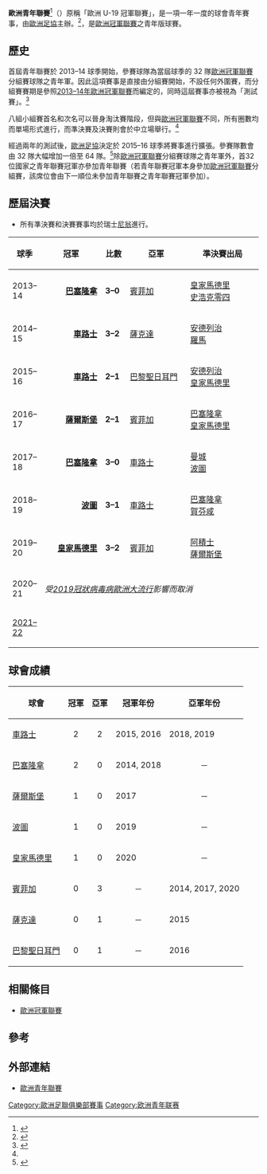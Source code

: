 {{noteTA|G1=足球
|1=zh-hans:本菲卡;zh-hk:賓菲加;zh-tw:本菲卡;
|2=zh-hans:沙尔克04;zh-hk:史浩克04;zh-tw:沙爾克04;
|3=zh-cn:霍芬海姆;zh-hk:賀芬咸; zh-tw:霍芬海姆;
|4=zh-cn:切尔西;zh-hk:車路士;zh-tw:切爾西;
|5=zh-hans:顿涅茨克矿工;zh-tw:頓內次克礦工;zh-hk:薩克達頓涅茨克;
|6=zh-hans:巴黎圣日耳曼;zh-hk:巴黎聖日門;zh-tw:巴黎聖日耳曼;zh-my:巴黎圣杰门;
}}

{{Infobox football tournament
| name                 = 歐洲青年聯賽
| logo                 = [[file:Uefa-youth-league.svg|200px]]
| founded              = {{Start date and age|df=yes|2013}}
| organiser            = [[歐洲足球協會聯盟|歐洲足協]] (UEFA)
| region               = [[歐洲|歐洲]]
| number of teams      = 64 隊
| qualifier for        = 
| current champion     = {{flagicon|ESP}} [[皇家馬德里足球俱樂部|皇家馬德里]]（第 1 次）
| most successful team = {{flagicon|ENG}} [[切爾西足球俱樂部|車路士]]<br> {{flagicon|ESP}} [[巴塞羅那足球俱樂部|巴塞隆拿]]<br>（各 2 次）
| website              = http://www.uefa.com/uefayouthleague/index.html
| current_season       = [[2021–22年歐洲青年聯賽|2021–22年歐洲青年聯賽]]
}}

'''歐洲青年聯賽'''<ref>{{cite news|url=http://www.uefa.com/uefa/aboutuefa/organisation/executivecommittee/news/newsid=1904009.html|title=UEFA EURO 2020 to be held across continent|publisher=UEFA.com|accessdate=2012年12月7日|date=2012年12月7日|archive-date=2013年9月12日|archive-url=https://web.archive.org/web/20130912043546/http://www.uefa.com/uefa/aboutuefa/organisation/executivecommittee/news/newsid=1904009.html|dead-url=no}}</ref>（{{lang-en|'''UEFA Youth League'''}}）原稱「歐洲 U-19 冠軍聯賽」，是一項一年一度的球會青年賽事，由[[歐洲足球協會聯盟|歐洲足協]]主辦。<ref>{{cite web|title=UEFA EURO 2020, UEFA Super Cup decisions|url=http://www.uefa.com/uefa/aboutuefa/organisation/executivecommittee/news/newsid=1836837.html|publisher=UEFA.com|accessdate=2012年12月7日|date=2012年6月30日|archive-date=2013年9月21日|archive-url=https://web.archive.org/web/20130921054848/http://www.uefa.com/uefa/aboutuefa/organisation/executivecommittee/news/newsid=1836837.html|dead-url=no}}</ref>，是[[歐洲冠軍聯賽|歐洲冠軍聯賽]]之青年版球賽。

== 歷史 ==
首屆青年聯賽於 2013–14 球季開始，參賽球隊為當屆球季的 32 隊[[歐洲冠軍聯賽|歐洲冠軍聯賽]]分組賽球隊之青年軍。因此這項賽事是直接由分組賽開始，不設任何外圍賽，而分組賽賽期是參照[[2013–14年歐洲冠軍聯賽|2013–14年歐洲冠軍聯賽]]而編定的，同時這屆賽事亦被視為「測試賽」。<ref name=uefa2012-1207>{{cite web|title=UEFA Youth League club competition launched|url=http://www.uefa.com/uefa/mediaservices/mediareleases/newsid=1905480.html|publisher=UEFA.com|accessdate=2012年12月7日|date=2012年12月7日|archive-date=2013年9月23日|archive-url=https://web.archive.org/web/20130923073905/http://www.uefa.com/uefa/mediaservices/mediareleases/newsid=1905480.html|dead-url=no}}</ref>

八組小組賽首名和次名可以晉身淘汰賽階段，但與[[歐洲冠軍聯賽|歐洲冠軍聯賽]]不同，所有圈數均而單場形式進行，而準決賽及決賽則會於中立場舉行。<ref name=uefa2012-1207/>

經過兩年的測試後，[[歐洲足球協會聯盟|歐洲足協]]決定於 2015–16 球季將賽事進行擴張。參賽隊數會由 32 隊大幅增加一倍至 64 隊。<ref>{{cite web|url=http://www.uefa.org/about-uefa/executive-committee/news/newsid=2149865.html|title=UEFA Youth League retained and expanded|publisher=UEFA.org|date=2014年9月18日|access-date=2015年4月14日|archive-date=2017年5月21日|archive-url=https://web.archive.org/web/20170521033803/http://www.uefa.org/about-uefa/executive-committee/news/newsid=2149865.html|dead-url=no}}</ref>除[[歐洲冠軍聯賽|歐洲冠軍聯賽]]分組賽球隊之青年軍外，首32位國家之青年聯賽冠軍亦參加青年聯賽（若青年聯賽冠軍本身參加[[歐洲冠軍聯賽|歐洲冠軍聯賽]]分組賽，該席位會由下一順位未參加青年聯賽之青年聯賽冠軍參加）。

== 歷屆決賽 ==
*所有準決賽和決賽賽事均於瑞士[[尼翁|尼翁]]{{link-en|哥洛夫利體育中心|Colovray Sports Centre}}進行。

{| class="wikitable" style="text-align:center; width:60%"
|-
!width=10%|球季
!width=25%|冠軍
!width=10%|比數
!width=25%|亞軍
!width=30%|準決賽出局
|-
| 2013–14
|align=right| '''[[巴塞羅那足球俱樂部|巴塞隆拿]]''' {{flagicon|ESP}}
| '''3–0'''
|align=left| {{flagicon|POR}} [[里斯本與本菲卡體育俱樂部|賓菲加]]
|align=left| {{flagicon|ESP}} [[皇家馬德里足球俱樂部|皇家馬德里]]<br /> {{flagicon|GER}} [[沙爾克04足球俱樂部|史浩克零四]]
|-
| 2014–15
|align=right| '''[[切爾西足球俱樂部|車路士]]''' {{flagicon|ENG}}
| '''3–2'''
|align=left| {{flagicon|UKR}} [[頓涅茨克礦工足球俱樂部|薩克達]]
|align=left| {{flagicon|BEL}} [[安德萊赫特足球俱樂部|安德列治]]<br /> {{flagicon|ITA}} [[羅馬體育俱樂部|羅馬]]
|-
| 2015–16
|align=right| '''[[切爾西足球俱樂部|車路士]]''' {{flagicon|ENG}}
| '''2–1'''
|align=left| {{flagicon|FRA}} [[巴黎聖日耳曼足球俱樂部|巴黎聖日耳門]]
|align=left| {{flagicon|BEL}} [[安德萊赫特足球俱樂部|安德列治]]<br /> {{flagicon|ESP}} [[皇家馬德里足球俱樂部|皇家馬德里]]
|-
| 2016–17
|align=right| '''[[薩爾斯堡紅牛足球俱樂部|薩爾斯堡]]''' {{flagicon|AUT}}
| '''2–1'''
|align=left| {{flagicon|POR}} [[里斯本與本菲卡體育|賓菲加]]
|align=left| {{flagicon|ESP}} [[巴塞羅那足球俱樂部|巴塞隆拿]]<br /> {{flagicon|ESP}} [[皇家馬德里足球俱樂部|皇家馬德里]]
|-
| 2017–18
|align=right| '''[[巴塞羅那足球俱樂部|巴塞隆拿]]''' {{flagicon|ESP}}
| '''3–0'''
|align=left| {{flagicon|ENG}} [[切爾西足球俱樂部|車路士]]
|align=left| {{flagicon|ENG}} [[曼徹斯特城足球俱樂部|曼城]]<br /> {{flagicon|POR}} [[波爾圖足球俱樂部|波圖]]
|-
| 2018–19
|align=right| '''[[波爾圖足球俱樂部|波圖]]''' {{flagicon|POR}}
| '''3–1'''
|align=left| {{flagicon|ENG}} [[切爾西足球俱樂部|車路士]]
|align=left| {{flagicon|ESP}} [[巴塞羅那足球俱樂部|巴塞隆拿]]<br /> {{flagicon|GER}} [[賀芬咸1899體育會|賀芬咸]]
|-
| 2019–20
|align=right| '''[[皇家馬德里足球俱樂部|皇家馬德里]]''' {{flagicon|ESP}}
| '''3–2'''
|align=left| {{flagicon|POR}} [[里斯本與本菲卡體育|賓菲加]]
|align=left| {{flagicon|NED}} [[阿賈克斯足球俱樂部|阿積士]]<br /> {{flagicon|AUT}} [[薩爾斯堡紅牛足球俱樂部|薩爾斯堡]]
|-
| 2020–21
|colspan=4|''受[[2019冠狀病毒病歐洲疫情|2019冠狀病毒病歐洲大流行]]影響而取消''
|-
| [[2021–22年歐洲青年聯賽|2021–22]]
|align=right|
|
|align=left|
|align=left|
|}

== 球會成績 ==
{| class="wikitable sortable" border="1"
|-
!球會
!冠軍
!亞軍
! class="unsortable"|冠軍年份
! class="unsortable"|亞軍年份
|-
| {{flagicon|ENG}} [[切爾西足球俱樂部|車路士]]
|align=center|2
|align=center|2
| 2015, 2016
| 2018, 2019
|-
| {{flagicon|ESP}} [[巴塞羅那足球俱樂部|巴塞隆拿]]
|align=center|2
|align=center|0
| 2014, 2018
|align=center|－
|-
| {{flagicon|AUT}} [[薩爾斯堡紅牛足球俱樂部|薩爾斯堡]]
|align=center|1
|align=center|0
| 2017
|align=center|－
|-
| {{flagicon|POR}} [[波爾圖足球俱樂部|波圖]]
|align=center|1
|align=center|0
| 2019
|align=center|－
|-
| {{flagicon|ESP}} [[皇家馬德里足球俱樂部|皇家馬德里]]
|align=center|1
|align=center|0
| 2020
|align=center|－
|-
| {{flagicon|POR}} [[里斯本與本菲卡體育俱樂部|賓菲加]]
|align=center|0
|align=center|3
|align=center|－
| 2014, 2017, 2020
|-
| {{flagicon|UKR}} [[頓涅茨克礦工足球俱樂部|薩克達]]
|align=center|0
|align=center|1
|align=center|－
| 2015
|-
| {{flagicon|FRA}} [[巴黎聖日耳曼足球俱樂部|巴黎聖日耳門]]
|align=center|0
|align=center|1
|align=center|－
| 2016
|}

== 相關條目 ==
* [[歐洲冠軍聯賽|歐洲冠軍聯賽]]

== 參考 ==
{{reflist|2}}

== 外部連結 ==
*[http://www.uefa.com/uefayouthleague/index.html 歐洲青年聯賽] {{Wayback|url=http://www.uefa.com/uefayouthleague/index.html |date=20190713133859 }}

[[Category:歐洲足聯俱樂部賽事|Category:歐洲足聯俱樂部賽事]]
[[Category:欧洲青年联赛|Category:欧洲青年联赛]]